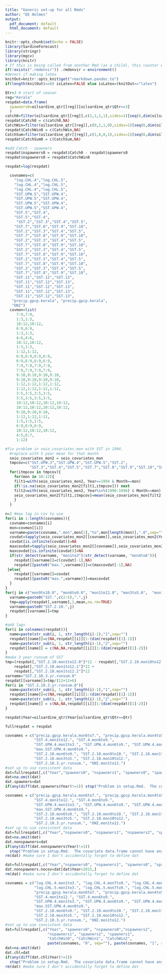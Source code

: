 ```yaml
---
title: "Generic set-up for all Rmds"
author: "EE Holmes"
output:
  pdf_document: default
  html_document: default
---
```


```r
knitr::opts_chunk$set(echo = FALSE)
library(SardineForecast)
library(stringr)
library(mgcv)
library(knitr)
# If this is being called from another Rmd (as a child), this counter will exist
if(!exists(".rmdenvir")) .rmdenvir = environment()
#detect if making latex
knitOut=knitr::opts_knit$get("rmarkdown.pandoc.to")
if(length(knitOut)==0) isLatex=FALSE else isLatex=(knitOut=="latex")
```


```r
Qtr=3 # start of season
reg="Kerala"
respdat=data.frame(
  spawners0=oilsardine_qtr[[reg]][oilsardine_qtr$Qtr==3]
  )
catch0=filter(oilsardine_qtr[[reg]],c(1,1,1,1),sides=1)[seq(6,dim(oilsardine_qtr)[1],4)]
respdat$Catch0 = c(catch0,NA)
CatchWin=filter(oilsardine_qtr[[reg]],c(0,1,1,0),sides=1)[seq(6,dim(oilsardine_qtr)[1],4)]
respdat$CatchWin0 = c(CatchWin,NA)
CatchSum=filter(oilsardine_qtr[[reg]],c(1,0,0,1),sides=1)[seq(6,dim(oilsardine_qtr)[1],4)]
respdat$CatchSum0 = c(CatchSum,NA)

#add Catch - spawners
respdat$nspawners0 = respdat$Catch0 - respdat$spawners0
respdat$nspawners0 = respdat$CatchWin0

respdat=log(respdat)

  covnames=c(
    "log.CHL.4","log.CHL.5",
    "log.CHL.4","log.CHL.5",
    "log.CHL.4","log.CHL.5",
    "SST.UPW.5","SST.UPW.4",
    "SST.UPW.5","SST.UPW.4",
    "SST.UPW.5","SST.UPW.4",
    "SST.UPW.5","SST.UPW.4",
    "SST.5","SST.4",
    "SST.5","SST.4",
     "SST.2","SST.3","SST.4","SST.5",
    "SST.7","SST.8","SST.9","SST.10",
    "SST.2","SST.3","SST.4","SST.5",
    "SST.7","SST.8","SST.9","SST.10",
    "SST.2","SST.3","SST.4","SST.5",
    "SST.7","SST.8","SST.9","SST.10",
    "SST.2","SST.3","SST.4","SST.5",
    "SST.7","SST.8","SST.9","SST.10",
    "SST.2","SST.3","SST.4","SST.5",
    "SST.7","SST.8","SST.9","SST.10",
    "SST.2","SST.3","SST.4","SST.5",
    "SST.7","SST.8","SST.9","SST.10",
    "SST.11","SST.12","SST.13",
    "SST.11","SST.12","SST.13",
    "SST.11","SST.12","SST.13",
    "SST.11","SST.12","SST.13",
    "SST.11","SST.12","SST.13",
   "precip.gpcp.kerala", "precip.gpcp.kerala",
   "ONI")
  covmon=list(
     7:9,7:9,
     1:3,1:3,
     10:12,10:12,
     6:9,6:9,
     1:3,1:3,
     4:6,4:6,
     10:12,10:12,
     1:3,1:3,
     1:12,1:12,
     6:9,6:9,6:9,6:9,
     6:9,6:9,6:9,6:9,
     7:9,7:9,7:9,7:9,
     7:9,7:9,7:9,7:9,
     9:10,9:10,9:10,9:10,
     9:10,9:10,9:10,9:10,
     1:12,1:12,1:12,1:12,
     1:12,1:12,1:12,1:12,
     3:5,3:5,3:5,3:5,
     3:5,3:5,3:5,3:5,
     10:12,10:12,10:12,10:12,
     10:12,10:12,10:12,10:12,
     9:10,9:10,9:10,
     1:12,1:12,1:12,
     1:5,1:5,1:5,
     6:9,6:9,6:9,
     10:12,10:12,10:12,
     4:5,6:7,
     1:12)

#fix problem in seio_covariates_mon with SST in 1994.
  #replace with 5 year mean for that month
  seio_covariates_mon2 = seio_covariates_mon
  tmpcov=c("SST.UPW.3","SST.UPW.4","SST.UPW.5","SST.2",
           "SST.3","SST.4","SST.5","SST.7","SST.8","SST.9","SST.10","SST.11","SST.12","SST.13")
  for(itmpcov in tmpcov){
    for(mon in 10:12){
    filt1=with(seio_covariates_mon2, Year==1994 & Month==mon)
    if(!is.na(seio_covariates_mon2[filt1,itmpcov])) next
    filt2=with(seio_covariates_mon2, Year%in%(1990:1996) & Month==mon)
    seio_covariates_mon2[filt1,itmpcov]=mean(seio_covariates_mon[filt2,itmpcov], na.rm=TRUE)
    }
  }
     
n=2 #max lag in cov to use
for(i in 1:length(covnames)){
  covname=covnames[i]
  mon=covmon[[i]]
  varname=paste(covname,".mon",mon[1],"to",mon[length(mon)],".0",sep="")
  covdat=tapply(seio_covariates_mon2[[covname]],seio_covariates_mon2$Year,function(x){mean(x[mon],na.rm=TRUE)})
  covdat[is.infinite(covdat)]=NA
  maxcovdat=tapply(seio_covariates_mon2[[covname]],seio_covariates_mon2$Year,function(x){max(x[mon],na.rm=TRUE)})
  maxcovdat[is.infinite(covdat)]=NA  
  if(str_detect(varname, "mon1to3")|str_detect(varname, "mon4to6")){
    respdat[[varname]]=c(covdat[-1],NA)
    respdat[[paste0("max.",varname)]]=c(maxcovdat[-1],NA)
 }else{
    respdat[[varname]]=covdat
    respdat[[paste0("max.",varname)]]=maxcovdat
  }
}
for(j in c("mon9to10.0", "mon6to9.0", "mon1to12.0", "mon3to5.0",  "mon10to12.0",  "mon7to9.0")){
  varname=paste0("SST.",c(2:5),".",j)
  tmp=apply(respdat[,varname],1,mean,na.rm=TRUE)
  varname=paste0("SST.2.10.",j)
  respdat[[varname]]=tmp
}

#add lags
for(i in colnames(respdat)){
  name=paste(str_sub(i, 1, str_length(i)-1),"1",sep="")
  respdat[[name]]=c(NA,respdat[[i]][1:(dim(respdat)[1]-1)])
  name=paste(str_sub(i, 1, str_length(i)-1),"2",sep="")
  respdat[[name]] = c(NA,NA,respdat[[i]][1:(dim(respdat)[1]-2)])
}
#make 3 year runsum of SST
tmp=(respdat[,"SST.2.10.mon1to12.0"]*12 - respdat[,"SST.2.10.mon10to12.0"]*3 - respdat[,"SST.2.10.mon7to9.0"]*3) +
    respdat[,"SST.2.10.mon1to12.1"]*12 +
    respdat[,"SST.2.10.mon1to12.2"]*12
varname="SST.2.10.3.yr.runsum.0"
respdat[[varname]]=tmp/(12+12+6)
for(i in "SST.2.10.3.yr.runsum.0"){
  name=paste(str_sub(i, 1, str_length(i)-1),"1",sep="")
  respdat[[name]]=c(NA,respdat[[i]][1:(dim(respdat)[1]-1)])
  name=paste(str_sub(i, 1, str_length(i)-1),"2",sep="")
  respdat[[name]] = c(NA,NA,respdat[[i]][1:(dim(respdat)[1]-2)])
}

respdat$Year=oilsardine_qtr$Year[oilsardine_qtr$Qtr==Qtr]

fullrespdat = respdat
```

```r
covnames = c("precip.gpcp.kerala.mon6to7.", "precip.gpcp.kerala.mon4to5.", 
             "SST.4.mon1to12.", "SST.4.mon6to9.", 
             "SST.UPW.4.mon1to3.", "SST.UPW.4.mon6to9.", "SST.UPW.4.mon10to12.", "SST.UPW.4.mon4to6.",
             "max.SST.UPW.4.mon6to9.",
             "SST.2.10.mon6to9.", "SST.2.10.mon9to10.", "SST.2.10.mon1to12.",
             "SST.2.10.mon3to5.", "SST.2.10.mon10to12.",
             "SST.2.10.3.yr.runsum.", "ONI.mon1to12.")
#set up to use consistent data
dat=fullrespdat[,c("Year","spawners0", "nspawners1", "spawners0", "spawners1", "spawners2", paste(covnames, "0", sep=""), paste(covnames, "1", sep=""))]
dat=na.omit(dat)
dat.spawners=dat
if(any(diff(dat.spawners$Year)!=1)) stop("Problem in setup.Rmd.  The covariate data.frame cannot have any missing years.")
```

```r
covnames = c("precip.gpcp.kerala.mon6to7.", "precip.gpcp.kerala.mon4to5.", 
             "SST.4.mon1to12.", "SST.4.mon6to9.", 
             "SST.UPW.4.mon1to3.", "SST.UPW.4.mon6to9.", "SST.UPW.4.mon10to12.", "SST.UPW.4.mon4to6.",
             "max.SST.UPW.4.mon6to9.",
             "SST.2.10.mon6to9.", "SST.2.10.mon9to10.", "SST.2.10.mon1to12.", 
             "SST.2.10.mon3to5.", "SST.2.10.mon10to12.",
             "SST.2.10.3.yr.runsum.", "ONI.mon1to12.")
#set up to use consistent data
dat=fullrespdat[,c("Year","nspawners0", "nspawners1", "nspawners2", "spawners0", "spawners1", "spawners2", paste(covnames, "0", sep=""), paste(covnames, "1", sep=""))]
dat=na.omit(dat)
dat.nonspawners=dat
if(any(diff(dat.nonspawners$Year)!=1))
  stop("Problem in setup.Rmd.  The covariate data.frame cannot have any missing years.")
rm(dat) #make sure I don't accidentally forget to define dat

dat=fullrespdat[,c("Year","nspawners0", "nspawners1", "spawners0", "spawners1", "spawners2", paste(covnames, "0", sep=""), paste(covnames, "1", sep=""))]
dat.nonspawners.nocov=dat[dat$Year<2015,]
rm(dat) #make sure I don't accidentally forget to define dat
```

```r
covnames = c("log.CHL.4.mon1to3.", "log.CHL.4.mon7to9.", "log.CHL.4.mon10to12.",
             "log.CHL.5.mon1to3.", "log.CHL.5.mon7to9.", "log.CHL.5.mon10to12.",
             "precip.gpcp.kerala.mon6to7.", "precip.gpcp.kerala.mon4to5.",
             "SST.4.mon1to12.", "SST.4.mon6to9.", 
             "SST.UPW.4.mon1to3.", "SST.UPW.4.mon6to9.", "SST.UPW.4.mon10to12.", "SST.UPW.4.mon4to6.",
             "max.SST.UPW.4.mon6to9.",
             "SST.2.10.mon6to9.", "SST.2.10.mon9to10.", "SST.2.10.mon1to12.",
             "SST.2.10.mon3to5.", "SST.2.10.mon10to12.",
             "SST.2.10.3.yr.runsum.", "ONI.mon1to12.")
#set up to use consistent data
dat=fullrespdat[,c("Year", "spawners0", "nspawners0","nspawners2",
                   "nspawners1", "spawners2", "spawners1",
                   "CatchWin0", "CatchWin1", "CatchWin2",
                   paste(covnames, "0", sep=""), paste(covnames, "1", sep=""))]
dat=na.omit(dat)
dat.chl=dat
if(any(diff(dat.chl$Year)!=1))
  stop("Problem in setup.Rmd.  The covariate data.frame cannot have any missing years.")
rm(dat) #make sure I don't accidentally forget to define dat
```

